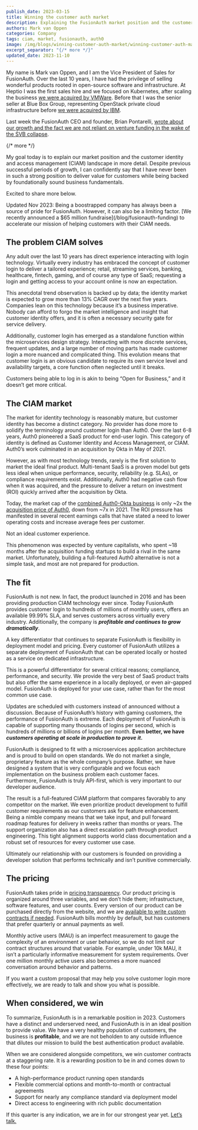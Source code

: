 ```yaml
---
publish_date: 2023-03-15 
title: Winning the customer auth market
description: Explaining the FusionAuth market position and the customer identity and access management (CIAM) landscape in more detail.
authors: Mark van Oppen
categories: Company
tags: ciam, market, fusionauth, auth0
image: /img/blogs/winning-customer-auth-market/winning-customer-auth-market.png
excerpt_separator: "{/* more */}"
updated_date: 2023-11-10
---
```


My name is Mark van Oppen, and I am the Vice President of Sales for FusionAuth. Over the last 10 years, I have had the privilege of selling wonderful products rooted in open-source software and infrastructure. At Heptio I was the first sales hire and we focused on Kubernetes, after scaling the business [we were acquired by VMWare](https://techcrunch.com/2018/11/06/vmware-acquires-heptio-the-startup-founded-by-2-co-founders-of-kubernetes/). Before that I was the senior seller at Blue Box Group, representing OpenStack private cloud infrastructure before [we were acquired by IBM](https://www.geekwire.com/2015/ibm-acquires-seattles-blue-box-in-exit-for-private-cloud-startup/). 

Last week the FusionAuth CEO and founder, Brian Pontarelli, [wrote about our growth and the fact we are not reliant on venture funding in the wake of the SVB collapse](/blog/2023/03/10/fusionauth-and-svb).

{/* more */}

My goal today is to explain our market position and the customer identity and access management (CIAM) landscape in more detail. Despite previous successful periods of growth, I can confidently say that I have never been in such a strong position to deliver value for customers while being backed by foundationally sound business fundamentals.

Excited to share more below.

<Aside type="note" nodark="true">Updated Nov 2023: Being a boostrapped company has always been a source of pride for FusionAuth. However, it can also be a limiting factor. [We recently announced a $65 million fundraise](/blog/fusionauth-funding) to accelerate our mission of helping customers with their CIAM needs.</Aside>

## The problem CIAM solves

Any adult over the last 10 years has direct experience interacting with login technology. Virtually every industry has embraced the concept of customer login to deliver a tailored experience; retail, streaming services, banking, healthcare, fintech, gaming, and of course any type of SaaS; requesting a login and getting access to your account online is now an expectation.  

This anecdotal trend observation is backed up by data; the identity market is expected to grow more than 13% CAGR over the next five years. Companies lean on this technology because it’s a business imperative. Nobody can afford to forgo the market intelligence and insight that customer identity offers, and it is often a necessary security gate for service delivery. 

Additionally, customer login has emerged as a standalone function within the microservices design strategy. Interacting with more discrete services, frequent updates, and a large number of moving parts has made customer login a more nuanced and complicated thing. This evolution means that customer login is an obvious candidate to require its own service level and availability targets, a core function often neglected until it breaks.

Customers being able to log in is akin to being “Open for Business,” and it doesn’t get more critical.

## The CIAM market

The market for identity technology is reasonably mature, but customer identity has become a distinct category. No provider has done more to solidify the terminology around customer login than Auth0. Over the last 6-8 years, Auth0 pioneered a SaaS product for end-user login. This category of identity is defined as Customer Identity and Access Management, or CIAM. Auth0’s work culminated in an acquisition by Okta in May of 2021.  

However, as with most technology trends, rarely is the first solution to market the ideal final product. Multi-tenant SaaS is a proven model but gets less ideal when unique performance, security, reliability (e.g. SLAs), or compliance requirements exist. Additionally, Auth0 had negative cash flow when it was acquired, and the pressure to deliver a return on investment (ROI) quickly arrived after the acquisition by Okta.

Today, the market cap of the [combined Auth0-Okta business](https://www.google.com/finance/quote/OKTA:NASDAQ) is only ~2x the [acquisition price of Auth0](https://venturebeat.com/business/okta-completes-6-5-billion-auth0-acquisition/), down from ~7x in 2021. The ROI pressure has manifested in several recent earnings calls that have stated a need to lower operating costs and increase average fees per customer. 

Not an ideal customer experience. 

This phenomenon was expected by venture capitalists, who spent ~18 months after the acquisition funding startups to build a rival in the same market. Unfortunately, building a full-featured Auth0 alternative is not a simple task, and most are not prepared for production.

## The fit

FusionAuth is not new. In fact, the product launched in 2016 and has been providing production CIAM technology ever since. Today FusionAuth provides customer login to hundreds of millions of monthly users, offers an available 99.99% SLA, and serves customers across virtually every industry. Additionally, the company is **_profitable and continues to grow dramatically_**. 

A key differentiator that continues to separate FusionAuth is flexibility in deployment model and pricing. Every customer of FusionAuth utilizes a separate deployment of FusionAuth that can be operated locally or hosted as a service on dedicated infrastructure.

This is a powerful differentiator for several critical reasons; compliance, performance, and security. We provide the very best of SaaS product traits but also offer the same experience in a locally deployed, or even air-gapped model. FusionAuth is deployed for your use case, rather than for the most common use case.

Updates are scheduled with customers instead of announced without a discussion. Because of FusionAuth’s history with gaming customers, the performance of FusionAuth is extreme.  Each deployment of FusionAuth is capable of supporting many thousands of logins per second, which is  hundreds of millions or billions of logins per month. **Even better, we have _customers operating at scale in production to prove it_.**

FusionAuth is designed to fit with a microservices application architecture and is proud to build on open standards. We do not market a single, proprietary feature as the whole company’s purpose. Rather, we have designed a system that is very configurable and we focus each implementation on the business problem each customer faces. Furthermore, FusionAuth is truly API-first, which is very important to our developer audience.

The result is a full-featured CIAM platform that compares favorably to any competitor on the market. We even prioritize product development to fulfill customer requirements as our customers ask for feature enhancement. Being a nimble company means that we take input, and pull forward roadmap features for delivery in weeks rather than months or years. The support organization also has a direct escalation path through product engineering. This tight alignment supports world class documentation and a robust set of resources for every customer use case.

Ultimately our relationship with our customers is founded on providing a developer solution that performs technically and isn’t punitive commercially.

## The pricing

FusionAuth takes pride in [pricing transparency](/pricing). Our product pricing is organized around three variables, and we don’t hide them; infrastructure, software features, and user counts. Every version of our product can be purchased directly from the website, and we are [available to write custom contracts if needed](/contact). FusionAuth bills monthly by default, but has customers that prefer quarterly or annual payments as well.

Monthly active users (MAU) is an imperfect measurement to gauge the complexity of an environment or user behavior, so we do not limit our contract structures around that variable. For example, under 10k MAU, it isn’t a particularly informative measurement for system requirements.  Over one million monthly active users also becomes a more nuanced conversation around behavior and patterns.

If you want a custom proposal that may help you solve customer login more effectively, we are ready to talk and show you what is possible.

## When considered, we win

To summarize, FusionAuth is in a remarkable position in 2023. Customers have a distinct and underserved need, and FusionAuth is in an ideal position to provide value. We have a very healthy population of customers, the business is **profitable**, and we are not beholden to any outside influence that dilutes our mission to build the best authentication product available. 

When we are considered alongside competitors, we win customer contracts at a staggering rate. It is a rewarding position to be in and comes down to these four points:

* A high-performance product running open standards
* Flexible commercial options and month-to-month or contractual agreements
* Support for nearly any compliance standard via deployment model
* Direct access to engineering with rich public documentation

If this quarter is any indication, we are in for our strongest year yet. [Let’s talk.](/contact)
